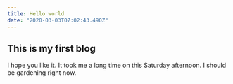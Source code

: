 ```yaml
---
title: Hello world
date: "2020-03-03T07:02:43.490Z"
---
```

## This is my first blog

I hope you like it. It took me a long time on this Saturday afternoon. I should be gardening right now.
